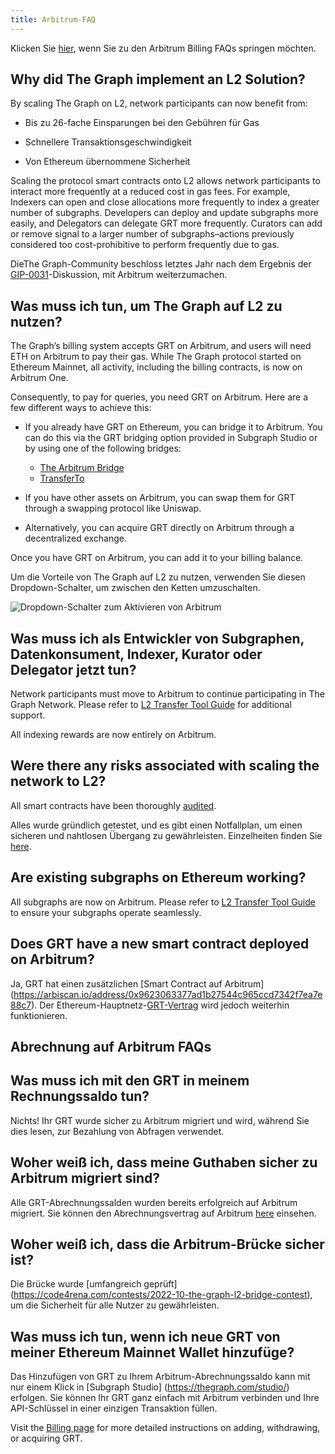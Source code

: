 ```yaml
---
title: Arbitrum-FAQ
---
```


Klicken Sie [hier](#billing-on-arbitrum-faqs), wenn Sie zu den Arbitrum Billing FAQs springen möchten.

## Why did The Graph implement an L2 Solution?

By scaling The Graph on L2, network participants can now benefit from:

- Bis zu 26-fache Einsparungen bei den Gebühren für Gas

- Schnellere Transaktionsgeschwindigkeit

- Von Ethereum übernommene Sicherheit

Scaling the protocol smart contracts onto L2 allows network participants to interact more frequently at a reduced cost in gas fees. For example, Indexers can open and close allocations more frequently to index a greater number of subgraphs. Developers can deploy and update subgraphs more easily, and Delegators can delegate GRT more frequently. Curators can add or remove signal to a larger number of subgraphs–actions previously considered too cost-prohibitive to perform frequently due to gas.

DieThe Graph-Community beschloss letztes Jahr nach dem Ergebnis der [GIP-0031](https://forum.thegraph.com/t/gip-0031-arbitrum-grt-bridge/3305)-Diskussion, mit Arbitrum weiterzumachen.

## Was muss ich tun, um The Graph auf L2 zu nutzen?

The Graph’s billing system accepts GRT on Arbitrum, and users will need ETH on Arbitrum to pay their gas. While The Graph protocol started on Ethereum Mainnet, all activity, including the billing contracts, is now on Arbitrum One.

Consequently, to pay for queries, you need GRT on Arbitrum. Here are a few different ways to achieve this:

- If you already have GRT on Ethereum, you can bridge it to Arbitrum. You can do this via the GRT bridging option provided in Subgraph Studio or by using one of the following bridges:

  - [The Arbitrum Bridge](https://bridge.arbitrum.io/?l2ChainId=42161)
  - [TransferTo](https://transferto.xyz/swap)

- If you have other assets on Arbitrum, you can swap them for GRT through a swapping protocol like Uniswap.

- Alternatively, you can acquire GRT directly on Arbitrum through a decentralized exchange.

Once you have GRT on Arbitrum, you can add it to your billing balance.

Um die Vorteile von The Graph auf L2 zu nutzen, verwenden Sie diesen Dropdown-Schalter, um zwischen den Ketten umzuschalten.

![Dropdown-Schalter zum Aktivieren von Arbitrum](/img/arbitrum-screenshot-toggle.png)

## Was muss ich als Entwickler von Subgraphen, Datenkonsument, Indexer, Kurator oder Delegator jetzt tun?

Network participants must move to Arbitrum to continue participating in The Graph Network. Please refer to [L2 Transfer Tool Guide](/arbitrum/l2-transfer-tools-guide/) for additional support.

All indexing rewards are now entirely on Arbitrum.

## Were there any risks associated with scaling the network to L2?

All smart contracts have been thoroughly [audited](https://github.com/graphprotocol/contracts/blob/main/packages/contracts/audits/OpenZeppelin/2022-07-graph-arbitrum-bridge-audit.pdf).

Alles wurde gründlich getestet, und es gibt einen Notfallplan, um einen sicheren und nahtlosen Übergang zu gewährleisten. Einzelheiten finden Sie [here](https://forum.thegraph.com/t/gip-0037-the-graph-arbitrum-deployment-with-linear-rewards-minted-in-l2/3551#risks-and-security-considerations-20).

## Are existing subgraphs on Ethereum working?

All subgraphs are now on Arbitrum. Please refer to [L2 Transfer Tool Guide](/arbitrum/l2-transfer-tools-guide/) to ensure your subgraphs operate seamlessly.

## Does GRT have a new smart contract deployed on Arbitrum?

Ja, GRT hat einen zusätzlichen [Smart Contract auf Arbitrum] (https://arbiscan.io/address/0x9623063377ad1b27544c965ccd7342f7ea7e88c7). Der Ethereum-Hauptnetz-[GRT-Vertrag](https://etherscan.io/token/0xc944e90c64b2c07662a292be6244bdf05cda44a7) wird jedoch weiterhin funktionieren.

## Abrechnung auf Arbitrum FAQs

## Was muss ich mit den GRT in meinem Rechnungssaldo tun?

Nichts! Ihr GRT wurde sicher zu Arbitrum migriert und wird, während Sie dies lesen, zur Bezahlung von Abfragen verwendet.

## Woher weiß ich, dass meine Guthaben sicher zu Arbitrum migriert sind?

Alle GRT-Abrechnungssalden wurden bereits erfolgreich auf Arbitrum migriert. Sie können den Abrechnungsvertrag auf Arbitrum [here](https://arbiscan.io/address/0x1B07D3344188908Fb6DEcEac381f3eE63C48477a) einsehen.

## Woher weiß ich, dass die Arbitrum-Brücke sicher ist?

Die Brücke wurde [umfangreich geprüft] (https://code4rena.com/contests/2022-10-the-graph-l2-bridge-contest), um die Sicherheit für alle Nutzer zu gewährleisten.

## Was muss ich tun, wenn ich neue GRT von meiner Ethereum Mainnet Wallet hinzufüge?

Das Hinzufügen von GRT zu Ihrem Arbitrum-Abrechnungssaldo kann mit nur einem Klick in [Subgraph Studio] (https://thegraph.com/studio/) erfolgen. Sie können Ihr GRT ganz einfach mit Arbitrum verbinden und Ihre API-Schlüssel in einer einzigen Transaktion füllen.

Visit the [Billing page](/billing/) for more detailed instructions on adding, withdrawing, or acquiring GRT.
